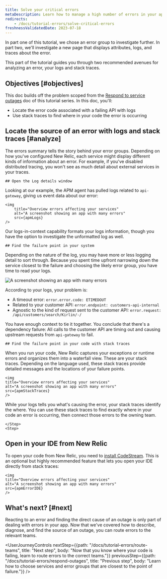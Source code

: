 ```yaml
---
title: Solve your critical errors
metaDescription: Learn how to manage a high number of errors in your app.
redirects:
    - /docs/tutorial-errors/solve-critical-errors  
freshnessValidatedDate: 2023-07-18
---
```







In part one of this tutorial, we chose an error group to investigate further. In part two, we'll investigate a new page that displays attributes, logs, and traces about the error. 

This part of the tutorial guides you through two recommended avenues for analyzing an error, your logs and stack traces. 

## Objectives [#objectives]

This doc builds off the problem scoped from the [Respond to service outages](/docs/tutorial-errors/respond-outages) doc of this tutorial series. In this doc, you'll:

* Locate the error code associated with a failing API with logs
* Use stack traces to find where in your code the error is occurring

## Locate the source of an error with logs and stack traces [#analyze]

The errors summary tells the story behind your error groups. Depending on how you've configured New Relic, each service might display different kinds of information about an error. For example, if you've disabled distributed tracing, you won't see as much detail about external services in your traces.

<Steps>
    <Step>

    ## Open the Log details window

Looking at our example, the APM agent has pulled logs related to `api-gateway`, giving us event data about our error:

    <img
        title="Overview errors affecting your services"
        alt="A screenshot showing an app with many errors"
        src={apmLogs}
    />

Our logs-in-context capability formats your logs information, though you have the option to investigate the unformatted log as well. 
    </Step>
    <Step>

    ## Find the failure point in your system
        
Depending on the nature of the log, you may have more or less logging detail to sort through. Because you spent time upfront narrowing down the service closest to the failure and choosing the likely error group, you have time to read your logs. 

<img
    title="Overview errors affecting your services"
    alt="A screenshot showing an app with many errors"
    src={apmLogsZoom}
    />    

According to your logs, your problem is:

* A timeout error: `error.error.code: ETIMEDOUT`
* Related to your customer API: `error.endpoint: customers-api-internal`
* Agnostic to the kind of request sent to the customer API: `error.request: /api/customers/search/Kirlin/-/`

You have enough context to tie it together. You conclude that there's a dependency failure: All calls to the customer API are timing out and causing upstream requests from `api-gateway` to fail. 

</Step>

<Step>

    ## Find the failure point in your code with stack traces

When you run your code, New Relic captures your exceptions or runtime errors and organizes them into a waterfall view. These are your stack traces. Depending on the language used, these stack traces provide detailed messages and the locations of your failure points.  

    <img
    title="Overview errors affecting your services"
    alt="A screenshot showing an app with many errors"
    src={apmStackTraces}
    />    

While your logs tells you what's causing the error, your stack traces identify the where. You can use these stack traces to find exactly where in your code an error is occurring, then connect those errors to the owning team.

    </Step>
    <Step>

## Open in your IDE from New Relic 

To open your code from New Relic, you need to [install CodeStream](docs/codestream/start-here/install-codestream). This is an optional but highly recommended feature that lets you open your IDE directly from stack traces:

    <img
    title="Overview errors affecting your services"
    alt="A screenshot showing an app with many errors"
    src={apmErrorIDE}
    />  

</Step>
</Steps>

## What's next? [#next]

Reacting to an error and finding the direct cause of an outage is only part of dealing with errors in your app. Now that we've covered how to describe, diagnose, and find the source of an outage, you can route errors to the relevant teams. 

<UserJourneyControls
    nextStep={{path: "/docs/tutorial-errors/route-teams", title: "Next step", body: "Now that you know where your code is failing, learn to route errors to the correct teams."}}
    previousStep={{path: "/docs/tutorial-errors/respond-outages", title: "Previous step", body: "Learn how to choose services and error groups that are closest to the point of failure."}}
/>